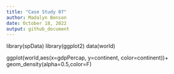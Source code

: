 ```yaml
---
title: "Case Study 07"
author: Madalyn Benson
date: October 18, 2022
output: github_document
---
```

library(spData)
library(ggplot2)
data(world)

ggplot(world,aes(x=gdpPercap, y=continent, color=continent))+
   geom_density(alpha=0.5,color=F)
